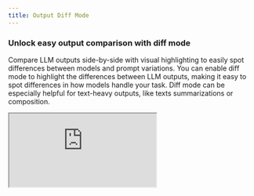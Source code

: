 ```yaml
---
title: Output Diff Mode
---
```


### Unlock easy output comparison with diff mode

Compare LLM outputs side-by-side with visual highlighting to easily spot differences between models and prompt variations.
You can enable diff mode to highlight the differences between LLM outputs, making it easy to spot differences in how models handle your task. Diff mode can be especially helpful for text-heavy outputs, like texts summarizations or composition.

<div style={{ position: 'relative', paddingTop: '56.25%' }}>
  <iframe
    src="https://customer-turax1sz4f7wbpuv.cloudflarestream.com/a4407bafc47b930a877f00ffe1f7644a/iframe?autoplay=false&muted=false&controls=true"
    style={{ 
      border: 'none', 
      position: 'absolute', 
      top: 0, 
      left: 0,
      height: '100%', 
      width: '100%' 
    }}
    allow="accelerometer; gyroscope; autoplay; encrypted-media; picture-in-picture;"
    allowFullScreen={true}
  ></iframe>
</div>